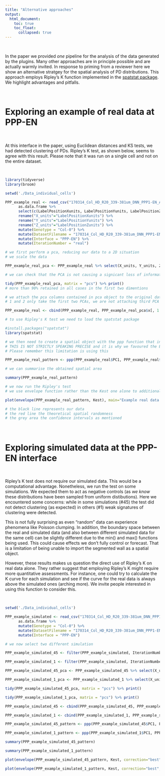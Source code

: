 ```yaml
---
title: "Alternative approaches"
output:
  html_document:
    toc: true
    toc_float:
      collapsed: true
---
```


<!-- Load Zooming library that will enable to click on images and zoom them -->
<script src="https://unpkg.com/zooming/build/zooming.min.js"></script>

<script>
// Listen to images after DOM content is fully loaded
document.addEventListener('DOMContentLoaded', function () {
new Zooming({
// options...
}).listen('.img-zoomable')
})
</script>

<br>

In the paper we provided *one* pipeline for the analysis of the data generated by the plugins. Many other approaches are in principle possible and are actually warmly invited. In response to priming from a reviewer here we show an alternative stratgey for the spatial analysis of PD distributions. This approach employs Ripley's K function implemented in the [spatstat package](https://cran.r-project.org/web/packages/spatstat/index.html). We highlight advantages and pitfalls.

<br>

# Exploring an example of real data at PPP-EN

<br>

At this interface in the paper, using Euclidean distances and KS tests, we had detected clustering of PDs. Ripley's K test, as shown below, seems to agree with this result. Please note that it was run on a single cell and not on the entire dataset.

<br>

```r

library(tidyverse)
library(broom)

setwd('./Data_individual_cells')

PPP_example_real <- read_csv("170314_Col_HD_R20_339-381um_DNN_PPP1-EN_Ann.csv") %>% 
      as.data.frame %>% 
      select(c(LabelPositionXunits, LabelPositionYunits, LabelPositionZunits)) %>% 
      rename("X_units"="LabelPositionXunits") %>%
      rename("Y_units"="LabelPositionYunits") %>%
      rename("Z_units"="LabelPositionZunits") %>%
      mutate(Genotype = "Col-0") %>%
      mutate(DatasetFilename = "170314_Col_HD_R20_339-381um_DNN_PPP1-EN") %>%
      mutate(Interface = "PPP-EN") %>%
      mutate(IterationNumber = "real")

# we first perform a pca, reducing our data to a 2D situation
# we scale the data 

PPP_example_real_pca <- PPP_example_real %>% select(X_units, Y_units, Z_units) %>% prcomp(scale. = TRUE)

# we can check that the PCA is not causing a signicant loss of information

tidy(PPP_example_real_pca, matrix = "pcs") %>% print() 
# more than 90% retained in all cases in the first two dimentions

# we attach the pca columns contained in pca object to the original data
# 1 and 2 only take the first two PCAs, we are not attaching third PCA

PPP_example_real <- cbind(PPP_example_real, PPP_example_real_pca$x[, 1:2])

# to use Ripley's K test we need to load the spatstat package

#install.packages("spatstat")
library(spatstat)

# we then need to create a spatial object with the ppp function that includes the x and y coordinates of the points (here PC1 and PC2) and also the overall space the points sit in. Because the the segmented wall cannot be easily imported in R here we need to use an approximation of the space obtained with max() and min() functions on PC1 and PC2
# THIS IS NOT STRICTLY SPEAKING PRECISE and it is why we favoured the Euclidean distances approach in the paper, as that approach does not require any surface information.
# Please remember this limitation is using this

PPP_example_real_pattern <- ppp(PPP_example_real$PC1, PPP_example_real$PC2, c(min(PPP_example_real$PC1),max(PPP_example_real$PC1)), c(min(PPP_example_real$PC2),max(PPP_example_real$PC2)))

# we can summarise the obtained spatial area

summary(PPP_example_real_pattern)

# we now run the Ripley's test
# we use envelope function rather than the Kest one alone to additionally determine the significance of the patterns. The function simulates some number of datasets (nsim = ...) by permuting the locations of input data and then obtaining the range of K values across a range of distances for each permuted dataset. The gray area obtained will represent the 95% confidence intervals for complete spatial randomness based on these simulations of data. The correction argument incorporates an edge correction with different potential models 

plot(envelope(PPP_example_real_pattern, Kest), main="Example real data at PPP-EN interface")

# the black line represents our data
# the red line the theoretical spatial randomness 
# the grey area the confidence intervals as mentioned

```

<br>

# Exploring simulated data at the PPP-EN interface

<br>

Ripley's K test does not require our simulated data. This would be a computational advantage. Nonetheless, we run the test on some simulations. We expected them to act as negative controls (as *we know* these distributions have been sampled from uniform distibutions). Here we encountered some concerns: while in some simulations (#45) the test did not detect clustering (as expected) in others (#1) weak signatures of clustering were detected. 

This is not fully surprising as even “random” data can experience phenomena like Poisson clumping. In addition, the boundary space between the real and simulated data (and also between different simulated data for the same cell) can be slightly different due to the min() and max() functions being used. This could cause effects we don’t fully control or forecast. That is a limitation of being unable to import the segmented wall as a spatial object.

However, these results makes us question the direct use of Ripley's K on real data alone. They rather suggest that employing Ripley’s K might require more quantitative assessments. For instance, one could try to calculate the K curve for each simulation and see if the curve for the real data is always above the simulated ones (arching more). We invite people interested in using this function to consider this.

<br>

```r

setwd('./Data_individual_cells')

PPP_example_simulated <- read_csv("170314_Col_HD_R20_339-381um_DNN_PPP1-EN_random_points.csv") %>% 
      as.data.frame %>% 
      mutate(Genotype = "Col-0") %>%
      mutate(DatasetFilename = "170314_Col_HD_R20_339-381um_DNN_PPP1-EN") %>%
      mutate(Interface = "PPP-EN")

# we now select two different simulation

PPP_example_simulated_45 <- filter(PPP_example_simulated, IterationNumber=="45")

PPP_example_simulated_1 <- filter(PPP_example_simulated, IterationNumber=="1")

PPP_example_simulated_45_pca <- PPP_example_simulated_45 %>% select(X_units, Y_units, Z_units) %>% prcomp(scale. = TRUE)

PPP_example_simulated_1_pca <- PPP_example_simulated_1 %>% select(X_units, Y_units, Z_units) %>% prcomp(scale. = TRUE)

tidy(PPP_example_simulated_45_pca, matrix = "pcs") %>% print() 

tidy(PPP_example_simulated_1_pca, matrix = "pcs") %>% print()

PPP_example_simulated_45 <- cbind(PPP_example_simulated_45, PPP_example_simulated_45_pca$x[, 1:2])

PPP_example_simulated_1 <- cbind(PPP_example_simulated_1, PPP_example_simulated_1_pca$x[, 1:2])

PPP_example_simulated_45_pattern <- ppp(PPP_example_simulated_45$PC1, PPP_example_simulated_45$PC2, c(min(PPP_example_simulated_45$PC1),max(PPP_example_simulated_45$PC1)), c(min(PPP_example_simulated_45$PC2),max(PPP_example_simulated_45$PC2)))

PPP_example_simulated_1_pattern <- ppp(PPP_example_simulated_1$PC1, PPP_example_simulated_1$PC2, c(min(PPP_example_simulated_1$PC1),max(PPP_example_simulated_1$PC1)), c(min(PPP_example_simulated_1$PC2),max(PPP_example_simulated_1$PC2)))

summary(PPP_example_simulated_45_pattern)

summary(PPP_example_simulated_1_pattern)

plot(envelope(PPP_example_simulated_45_pattern, Kest, correction="best", nsim = 1000), main="Example simulated data #45 at PPP-EN interface")

plot(envelope(PPP_example_simulated_1_pattern, Kest, correction="best", nsim = 1000), main="Example simulated data #1 at PPP-EN interface")

```